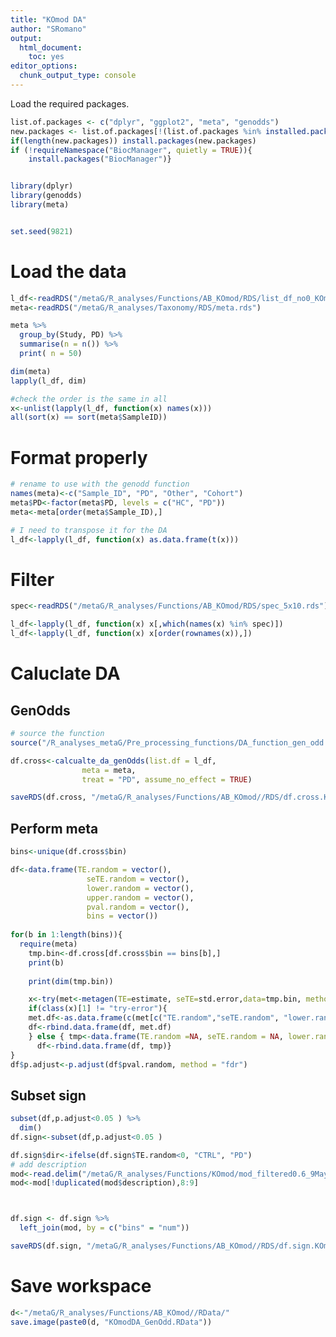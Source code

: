 ```yaml
---
title: "KOmod DA"
author: "SRomano"
output: 
  html_document: 
    toc: yes
editor_options: 
  chunk_output_type: console
---
```


Load the required packages.

```r
list.of.packages <- c("dplyr", "ggplot2", "meta", "genodds")
new.packages <- list.of.packages[!(list.of.packages %in% installed.packages()[,"Package"])]
if(length(new.packages)) install.packages(new.packages)
if (!requireNamespace("BiocManager", quietly = TRUE)){
    install.packages("BiocManager")}


library(dplyr)
library(genodds)
library(meta)


set.seed(9821)
```

# Load the data 
```r

l_df<-readRDS("/metaG/R_analyses/Functions/AB_KOmod/RDS/list_df_no0_KOmod.rds")
meta<-readRDS("/metaG/R_analyses/Taxonomy/RDS/meta.rds")

meta %>%
  group_by(Study, PD) %>%
  summarise(n = n()) %>%
  print( n = 50)

dim(meta)
lapply(l_df, dim)

#check the order is the same in all
x<-unlist(lapply(l_df, function(x) names(x)))
all(sort(x) == sort(meta$SampleID))
```

# Format properly
```r
# rename to use with the genodd function
names(meta)<-c("Sample_ID", "PD", "Other", "Cohort")
meta$PD<-factor(meta$PD, levels = c("HC", "PD"))
meta<-meta[order(meta$Sample_ID),]

# I need to transpose it for the DA
l_df<-lapply(l_df, function(x) as.data.frame(t(x)))
```
# Filter
```r
spec<-readRDS("/metaG/R_analyses/Functions/AB_KOmod/RDS/spec_5x10.rds")

l_df<-lapply(l_df, function(x) x[,which(names(x) %in% spec)])
l_df<-lapply(l_df, function(x) x[order(rownames(x)),])

```

# Caluclate DA
## GenOdds
```r
# source the function
source("/R_analyses_metaG/Pre_processing_functions/DA_function_gen_odd.R")

df.cross<-calcualte_da_genOdds(list.df = l_df,
                meta = meta,
                treat = "PD", assume_no_effect = TRUE)

saveRDS(df.cross, "/metaG/R_analyses/Functions/AB_KOmod//RDS/df.cross.KOmod.rds")

```

## Perform meta

```r
bins<-unique(df.cross$bin)

df<-data.frame(TE.random = vector(),
                 seTE.random = vector(),
                 lower.random = vector(),
                 upper.random = vector(),
                 pval.random = vector(),
                 bins = vector())
  
for(b in 1:length(bins)){
  require(meta)
    tmp.bin<-df.cross[df.cross$bin == bins[b],]
    print(b)
        
    print(dim(tmp.bin))

    x<-try(met<-metagen(TE=estimate, seTE=std.error,data=tmp.bin, method.tau = "REML",title =bins[b], studlab = Cohort))
    if(class(x)[1] != "try-error"){
    met.df<-as.data.frame(c(met[c("TE.random","seTE.random", "lower.random", "upper.random", "pval.random")],bins= bins[b])) 
    df<-rbind.data.frame(df, met.df)  
    } else { tmp<-data.frame(TE.random =NA, seTE.random = NA, lower.random = NA, upper.random = NA, pval.random = NA, bins= bins[b])
      df<-rbind.data.frame(df, tmp)}
}
df$p.adjust<-p.adjust(df$pval.random, method = "fdr")
```
## Subset sign
```r
subset(df,p.adjust<0.05 ) %>%
  dim()
df.sign<-subset(df,p.adjust<0.05 ) 

df.sign$dir<-ifelse(df.sign$TE.random<0, "CTRL", "PD")
# add description
mod<-read.delim("/metaG/R_analyses/Functions/KOmod/mod_filtered0.6_9May23_with.duplicates.txt", header = T)
mod<-mod[!duplicated(mod$description),8:9]



df.sign <- df.sign %>%
  left_join(mod, by = c("bins" = "num"))

saveRDS(df.sign, "/metaG/R_analyses/Functions/AB_KOmod//RDS/df.sign.KOmod.rds")
```
# Save workspace
```r
d<-"/metaG/R_analyses/Functions/AB_KOmod//RData/"
save.image(paste0(d, "KOmodDA_GenOdd.RData"))
```